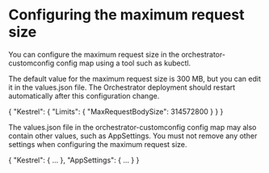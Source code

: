 ﻿# Configuring the maximum request size

You can configure the maximum request size in the orchestrator-customconfig config map using a tool such as kubectl.

The default value for the maximum request size is 300 MB, but you can edit it in the values.json file. The Orchestrator deployment should restart automatically after this configuration change.

{
  "Kestrel": {
    "Limits": {
      "MaxRequestBodySize": 314572800
    }
  }
}

The values.json file in the orchestrator-customconfig config map may also contain other values, such as AppSettings. You must not remove any other settings when configuring the maximum request size.

{
  "Kestrel": {
    ...
  },
  "AppSettings": {
    ...
  }
}
